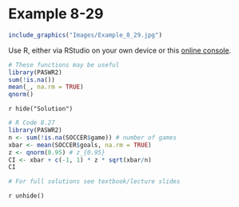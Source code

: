 # Example 8-29 {-}

```r
include_graphics("Images/Example_8_29.jpg")
```

Use R, either via RStudio on your own device or this [online console](https://www.mycompiler.io/new/r).


```r
# These functions may be useful
library(PASWR2)
sum(!is.na())
mean(_, na.rm = TRUE)
qnorm()

```


`r hide("Solution")`
```r

# R Code 8.27
library(PASWR2)
n <- sum(!is.na(SOCCER$game)) # number of games
xbar <- mean(SOCCER$goals, na.rm = TRUE)
z <- qnorm(0.95) # z_{0.95}
CI <- xbar + c(-1, 1) * z * sqrt(xbar/n)
CI

# For full solutions see textbook/lecture slides
```
`r unhide()`
